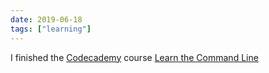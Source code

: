 ```yaml
---
date: 2019-06-18
tags: ["learning"]
---
```


I finished the [Сodecademy](https://www.codecademy.com/profiles/IvanGanev) course [Learn the Command Line](https://www.codecademy.com/learn/learn-the-command-line)
